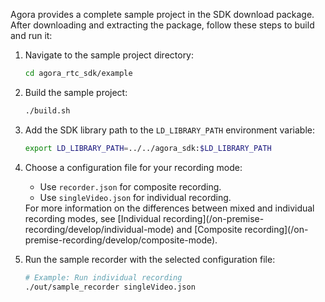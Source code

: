 <PlatformWrapper platform="linux-cpp">

Agora provides a complete sample project in the SDK download package. After downloading and extracting the package, follow these steps to build and run it:

1. Navigate to the sample project directory:

    ```sh
    cd agora_rtc_sdk/example
    ```

2. Build the sample project:

    ```sh
    ./build.sh
    ```

3. Add the SDK library path to the `LD_LIBRARY_PATH` environment variable:

    ```sh
    export LD_LIBRARY_PATH=../../agora_sdk:$LD_LIBRARY_PATH
    ```

4. Choose a configuration file for your recording mode:

    * Use `recorder.json` for composite recording.
    * Use `singleVideo.json` for individual recording.

    <Admonition type="info" info="info">
    For more information on the differences between mixed and individual recording modes, see [Individual recording](/on-premise-recording/develop/individual-mode) and [Composite recording](/on-premise-recording/develop/composite-mode).
    </Admonition>

5. Run the sample recorder with the selected configuration file:

    ```sh
    # Example: Run individual recording
    ./out/sample_recorder singleVideo.json
    ```

</PlatformWrapper>
